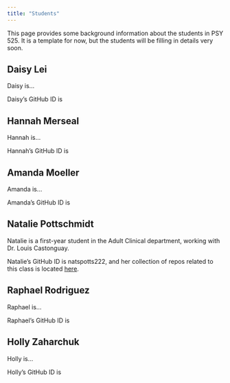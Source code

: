 ```yaml
---
title: "Students"
---
```


This page provides some background information about the students in PSY 525.
It is a template for now, but the students will be filling in details very soon.

## Daisy Lei

Daisy is...

Daisy's GitHub ID is <YOUR_ID_HERE>

## Hannah Merseal

Hannah is...

Hannah's GitHub ID is <YOUR_ID_HERE>

## Amanda Moeller

Amanda is...

Amanda's GitHub ID is <YOUR_ID_HERE>

## Natalie Pottschmidt

Natalie is a first-year student in the Adult Clinical department, working with Dr. Louis Castonguay.

Natalie's GitHub ID is natspotts222, and her collection of repos related to this class is located [here](https://github.com/PSY-525).

## Raphael Rodriguez

Raphael is...

Raphael's GitHub ID is <YOUR_ID_HERE>

## Holly Zaharchuk

Holly is...

Holly's GitHub ID is <YOUR_ID_HERE>
